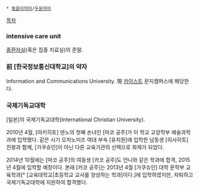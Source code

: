  * [[동음이의어]]/[[두문자어]]

[[목차]]

=== intensive care unit ===
[[중환자실]](혹은 집중 치료실)의 준말.

=== 前 [한국정보통신대학교]의 약자 ===
Information and Communications University. 現 [[카이스트]] 문지캠퍼스에 해당한다.

=== 국제기독교대학 ===
[일본]의 국제기독교대학(International Christian University). 

2010년 4월, [아키히토] 덴노의 첫째 손녀인 [마코 공주]가 이 학교 교양학부 예술과학과에 입학했다. 같은 시기 오차노미즈 여대 부속 [유치원]에 입학한 남동생 [히사히토] 친왕과 함께, [가쿠슈인]이 아닌 다른 교육기관의 선택으로 화제가 되었다. 

2014년 10월에는 [마코 공주]의 여동생 [카코 공주]도 언니와 같은 학과에 합격, 2015년 4월에 입학할 예정이다. 본래 [카코 공주]는 2013년 4월 [가쿠슈인] 대학 문학부 교육학과[* [교육대학교|초등학교 교사를 양성하는 학과]이다.]에 입학하였지만, 자퇴하고 국제기독교대학에 지원하여 합격했다.
